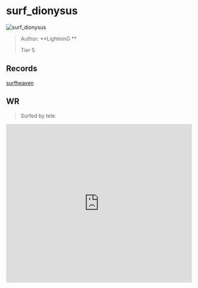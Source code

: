 
# surf_dionysus

![surf_dionysus](https://raw.githubusercontent.com/Sayt123/SurfMapPics/Maps-and-bonuses/csgo/surf_dionysus.jpg)

> Author: **LightninG **
>
> Tier 5

## Records

[surfheaven](https://surfheaven.eu/map/surf_dionysus)

## WR

> Surfed by tele.

<iframe
width="100%"
height="430"
src="https://www.youtube.com/embed/-CBmwPQh8Ns"
frameborder="0"
allow="accelerometer; autoplay; clipboard-write; encrypted-media; gyroscope; picture-in-picture"
allowFullScreen
/>

```md

[Surf Timer] - yikes finished in 00:30:32 (WR -00:00:22). Improving by 00:01:31
[Surf Timer] - yikes beat the map record! Rank: 1/175


```
                